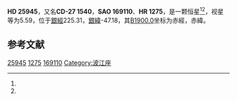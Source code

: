 {{Starbox begin
| name = HD 25945
}}
{{Starbox observe
| epoch = [[J2000.0|J2000.0]]
| constell = {{星座名待查}}<ref name=SIMBAD>{{cite web
 | url=http://simbad.u-strasbg.fr/simbad/sim-id?Ident=HR+1275
 | title=Pulsating variable Star
 | publisher=Centre de Données astronomiques de Strasbourg
 | work=SIMBAD
 | accessdate=2012-07-13
 | archive-date=2016-03-16
 | archive-url=https://web.archive.org/web/20160316230949/http://simbad.u-strasbg.fr/simbad/sim-id?Ident=HR+1275
 | dead-url=no
 }}</ref><ref name=DATA>{{cite web
 | url=http://vizier.u-strasbg.fr/viz-bin/VizieR-5?-out.add=.&-source=5050&-corr=PK=HR&-out.max=9999&HR=1275
 | title=VizieR Detailed Page
 | accessdate=2012-07-13
 | archive-date=2016-03-05
 | archive-url=https://web.archive.org/web/20160305023549/http://vizier.u-strasbg.fr/viz-bin/VizieR-5?-out.add=.&-source=5050&-corr=PK=HR&-out.max=9999&HR=1275
 | dead-url=no
 }}</ref>
| 星官 = 
| ra = {{RA|4|5|37.4}}<ref name=SIMBAD /><ref name=DATA />
| dec = {{DEC|-27|39|6}}<ref name=SIMBAD /><ref name=DATA />
| appmag_v = 5.59<ref name=SIMBAD /><ref name=DATA />
}}
{{Starbox character
| class = F1IV<ref name=SIMBAD /><ref name=DATA />
| b-v = 0.31<ref name=SIMBAD /><ref name=DATA />
| u-b = 0.05<ref name=SIMBAD /><ref name=DATA />
| r-i = <ref name=SIMBAD /><ref name=DATA />
| variable = 
}}
{{Starbox astrometry
| radial_v = 0.05
| prop_mo_ra = 63
| parallax = 0.045
| p_error = 
}}
{{Starbox catalog
| names =CD-27 1540，[[SAO星表|SAO]] 169110，[[HD星表|HD]] 25945，[[HR星表|HR]] 1275}}
{{Starbox reference |Simbad=HR+1275}}
{{Starbox end}}

'''HD 25945'''，又名'''CD-27 1540'''，'''SAO 169110'''、'''HR 1275'''，是一颗恒星<ref name=SIMBAD /><ref name=DATA />，视星等为5.59，位于[[銀道座標系|銀經]]225.31，[[銀道座標系|銀緯]]-47.18，其[[B1900.0|B1900.0]]坐标为赤經{{RA|4|1|30.1}}，赤緯{{DEC|-27|-47.18|31}}。

== 参考文献 ==
{{reflist}}

{{star-stub}}

[[Category:HD和HDE天體|25945]]
[[Category:HR天體|1275]]
[[Category:SAO天體|169110]]
[[Category:波江座|Category:波江座]]